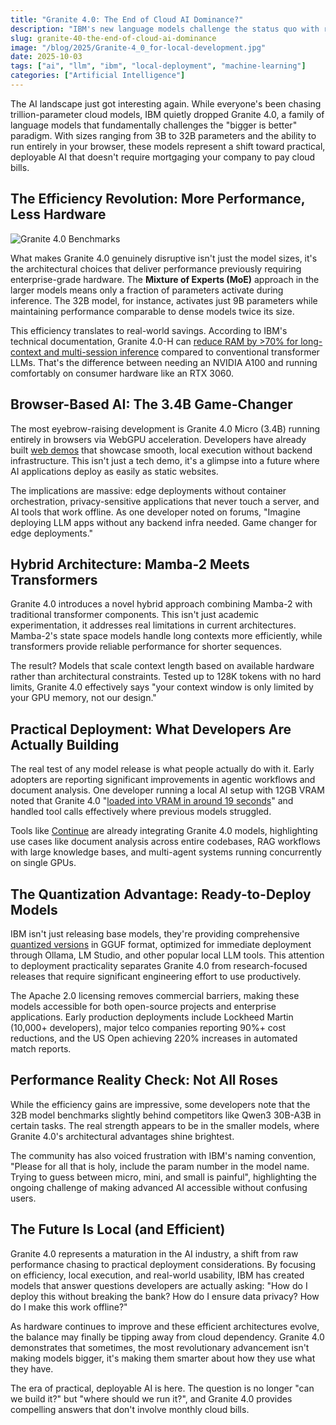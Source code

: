 ```yaml
---
title: "Granite 4.0: The End of Cloud AI Dominance?"
description: "IBM's new language models challenge the status quo with radical efficiency gains and browser-based execution"
slug: granite-40-the-end-of-cloud-ai-dominance
image: "/blog/2025/Granite-4_0_for-local-development.jpg"
date: 2025-10-03
tags: ["ai", "llm", "ibm", "local-deployment", "machine-learning"]
categories: ["Artificial Intelligence"]
---
```


The AI landscape just got interesting again. While everyone's been chasing trillion-parameter cloud models, IBM quietly dropped Granite 4.0,  a family of language models that fundamentally challenges the "bigger is better" paradigm. With sizes ranging from 3B to 32B parameters and the ability to run entirely in your browser, these models represent a shift toward practical, deployable AI that doesn't require mortgaging your company to pay cloud bills.

## The Efficiency Revolution: More Performance, Less Hardware

![Granite 4.0 Benchmarks](/blog/2025/Granite-4_0_benchmarks.jpg)


What makes Granite 4.0 genuinely disruptive isn't just the model sizes,  it's the architectural choices that deliver performance previously requiring enterprise-grade hardware. The **Mixture of Experts (MoE)** approach in the larger models means only a fraction of parameters activate during inference. The 32B model, for instance, activates just 9B parameters while maintaining performance comparable to dense models twice its size.

This efficiency translates to real-world savings. According to IBM's technical documentation, Granite 4.0-H can [reduce RAM by >70% for long-context and multi-session inference](https://www.ibm.com/new/announcements/ibm-granite-4-0-hyper-efficient-high-performance-hybrid-models) compared to conventional transformer LLMs. That's the difference between needing an NVIDIA A100 and running comfortably on consumer hardware like an RTX 3060.

## Browser-Based AI: The 3.4B Game-Changer

The most eyebrow-raising development is Granite 4.0 Micro (3.4B) running entirely in browsers via WebGPU acceleration. Developers have already built [web demos](https://huggingface.co/spaces/ibm-granite/Granite-4.0-WebGPU) that showcase smooth, local execution without backend infrastructure. This isn't just a tech demo,  it's a glimpse into a future where AI applications deploy as easily as static websites.

The implications are massive: edge deployments without container orchestration, privacy-sensitive applications that never touch a server, and AI tools that work offline. As one developer noted on forums, "Imagine deploying LLM apps without any backend infra needed. Game changer for edge deployments."

## Hybrid Architecture: Mamba-2 Meets Transformers

Granite 4.0 introduces a novel hybrid approach combining Mamba-2 with traditional transformer components. This isn't just academic experimentation,  it addresses real limitations in current architectures. Mamba-2's state space models handle long contexts more efficiently, while transformers provide reliable performance for shorter sequences.

The result? Models that scale context length based on available hardware rather than architectural constraints. Tested up to 128K tokens with no hard limits, Granite 4.0 effectively says "your context window is only limited by your GPU memory, not our design."

## Practical Deployment: What Developers Are Actually Building

The real test of any model release is what people actually do with it. Early adopters are reporting significant improvements in agentic workflows and document analysis. One developer running a local AI setup with 12GB VRAM noted that Granite 4.0 "[loaded into VRAM in around 19 seconds](https://huggingface.co/collections/ibm-granite/granite-40-language-models-6811a18b820ef362d9e5a82c)" and handled tool calls effectively where previous models struggled.


Tools like [Continue](https://blog.continue.dev/granite-4-models-available-on-continue/) are already integrating Granite 4.0 models, highlighting use cases like document analysis across entire codebases, RAG workflows with large knowledge bases, and multi-agent systems running concurrently on single GPUs.

## The Quantization Advantage: Ready-to-Deploy Models

IBM isn't just releasing base models,  they're providing comprehensive [quantized versions](https://huggingface.co/collections/ibm-granite/granite-quantized-models-67f944eddd16ff8e057f115c) in GGUF format, optimized for immediate deployment through Ollama, LM Studio, and other popular local LLM tools. This attention to deployment practicality separates Granite 4.0 from research-focused releases that require significant engineering effort to use productively.

The Apache 2.0 licensing removes commercial barriers, making these models accessible for both open-source projects and enterprise applications. Early production deployments include Lockheed Martin (10,000+ developers), major telco companies reporting 90%+ cost reductions, and the US Open achieving 220% increases in automated match reports.

## Performance Reality Check: Not All Roses

While the efficiency gains are impressive, some developers note that the 32B model benchmarks slightly behind competitors like Qwen3 30B-A3B in certain tasks. The real strength appears to be in the smaller models, where Granite 4.0's architectural advantages shine brightest.

The community has also voiced frustration with IBM's naming convention,  "Please for all that is holy, include the param number in the model name. Trying to guess between micro, mini, and small is painful",  highlighting the ongoing challenge of making advanced AI accessible without confusing users.

## The Future Is Local (and Efficient)

Granite 4.0 represents a maturation in the AI industry,  a shift from raw performance chasing to practical deployment considerations. By focusing on efficiency, local execution, and real-world usability, IBM has created models that answer questions developers are actually asking: "How do I deploy this without breaking the bank? How do I ensure data privacy? How do I make this work offline?"


As hardware continues to improve and these efficient architectures evolve, the balance may finally be tipping away from cloud dependency. Granite 4.0 demonstrates that sometimes, the most revolutionary advancement isn't making models bigger,  it's making them smarter about how they use what they have.

The era of practical, deployable AI is here. The question is no longer "can we build it?" but "where should we run it?",  and Granite 4.0 provides compelling answers that don't involve monthly cloud bills.